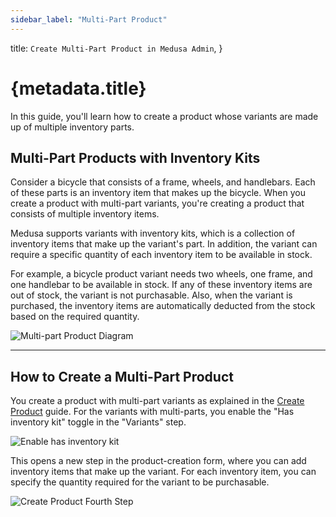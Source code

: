 ```yaml
---
sidebar_label: "Multi-Part Product"
---
```


  title: `Create Multi-Part Product in Medusa Admin`,
}

# {metadata.title}

In this guide, you'll learn how to create a product whose variants are made up of multiple inventory parts.

## Multi-Part Products with Inventory Kits

Consider a bicycle that consists of a frame, wheels, and handlebars. Each of these parts is an inventory item that makes up the bicycle. When you create a product with multi-part variants, you're creating a product that consists of multiple inventory items.

Medusa supports variants with inventory kits, which is a collection of inventory items that make up the variant's part. In addition, the variant can require a specific quantity of each inventory item to be available in stock.

For example, a bicycle product variant needs two wheels, one frame, and one handlebar to be available in stock. If any of these inventory items are out of stock, the variant is not purchasable. Also, when the variant is purchased, the inventory items are automatically deducted from the stock based on the required quantity.

![Multi-part Product Diagram](https://res.cloudinary.com/dza7lstvk/image/upload/v1739868032/User%20Guide/multi-part_product_lgnymo.jpg)

---

## How to Create a Multi-Part Product

You create a product with multi-part variants as explained in the [Create Product](../page.mdx) guide. For the variants with multi-parts, you enable the "Has inventory kit" toggle in the "Variants" step.

![Enable has inventory kit](https://res.cloudinary.com/dza7lstvk/image/upload/v1739865469/User%20Guide/Screenshot_2025-02-18_at_9.57.05_AM_j7cugr.png)

This opens a new step in the product-creation form, where you can add inventory items that make up the variant. For each inventory item, you can specify the quantity required for the variant to be purchasable.

![Create Product Fourth Step](https://res.cloudinary.com/dza7lstvk/image/upload/v1739808931/User%20Guide/Screenshot_2025-02-17_at_6.15.16_PM_hofawf.png)
